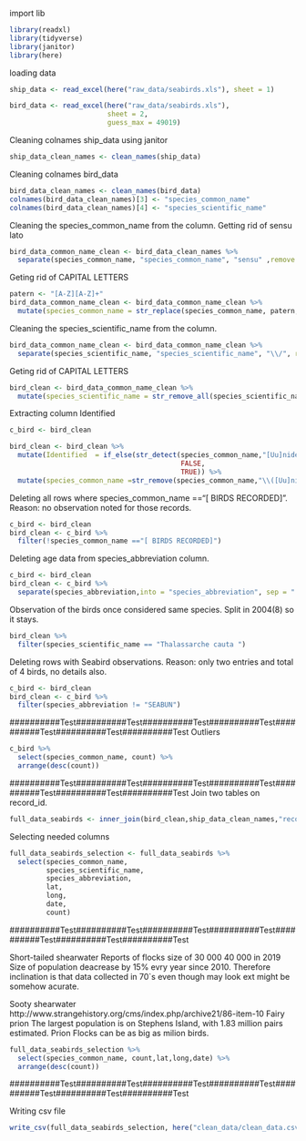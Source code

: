 
import lib
```r
library(readxl)
library(tidyverse)
library(janitor)
library(here)
```

loading data
```r
ship_data <- read_excel(here("raw_data/seabirds.xls"), sheet = 1)

```

```r
bird_data <- read_excel(here("raw_data/seabirds.xls"),
                        sheet = 2,
                        guess_max = 49019)

```


Cleaning colnames ship_data using janitor
```r
ship_data_clean_names <- clean_names(ship_data)
```
Cleaning colnames bird_data

```r
bird_data_clean_names <- clean_names(bird_data)
colnames(bird_data_clean_names)[3] <- "species_common_name"
colnames(bird_data_clean_names)[4] <- "species_scientific_name"

```


Cleaning the species_common_name from the column.
Getting rid of sensu lato

```r
bird_data_common_name_clean <- bird_data_clean_names %>% 
  separate(species_common_name, "species_common_name", "sensu" ,remove = TRUE)
```
Geting rid of CAPITAL LETTERS
```r
patern <- "[A-Z][A-Z]+"
bird_data_common_name_clean <- bird_data_common_name_clean %>% 
  mutate(species_common_name = str_replace(species_common_name, patern, ""))

```

Cleaning the species_scientific_name from the column.

```r
bird_data_common_name_clean <- bird_data_common_name_clean %>% 
  separate(species_scientific_name, "species_scientific_name", "\\/", remove = TRUE) 
```

Geting rid of CAPITAL LETTERS
```r

bird_clean <- bird_data_common_name_clean %>% 
  mutate(species_scientific_name = str_remove_all(species_scientific_name, patern))


```

Extracting column Identified
```r
c_bird <- bird_clean

bird_clean <- bird_clean %>% 
  mutate(Identified	 = if_else(str_detect(species_common_name,"[Uu]nidentified"),
                                          FALSE,
                                          TRUE)) %>% 
  mutate(species_common_name =str_remove(species_common_name,"\\([Uu]nidentified\\)"))
```

Deleting all rows where species_common_name =="[ BIRDS RECORDED]".
Reason: no observation noted for those records.  
```r
c_bird <- bird_clean
bird_clean <- c_bird %>% 
  filter(!species_common_name =="[ BIRDS RECORDED]")
```

Deleting age data from species_abbreviation column.
```r
c_bird <- bird_clean
bird_clean <- c_bird %>% 
  separate(species_abbreviation,into = "species_abbreviation", sep = " " )
```
Observation of the birds once considered same species. Split in 2004(8) so it stays.
```r
bird_clean %>% 
  filter(species_scientific_name == "Thalassarche cauta ")
```

Deleting rows with Seabird observations.
Reason: only two entries and total of 4 birds, no details also.
```r
c_bird <- bird_clean
bird_clean <- c_bird %>% 
  filter(species_abbreviation != "SEABUN")

```
##########Test##########Test##########Test##########Test##########Test##########Test##########Test
Outliers
```r
c_bird %>% 
  select(species_common_name, count) %>% 
  arrange(desc(count))
```




##########Test##########Test##########Test##########Test##########Test##########Test##########Test
Join two tables on record_id.
```r
full_data_seabirds <- inner_join(bird_clean,ship_data_clean_names,"record_id")

```

Selecting needed columns
```r
full_data_seabirds_selection <- full_data_seabirds %>% 
  select(species_common_name,
         species_scientific_name,
         species_abbreviation,
         lat,
         long,
         date,
         count)
```
##########Test##########Test##########Test##########Test##########Test##########Test##########Test

Short-tailed shearwater	
Reports of flocks size of 30 000 40 000 in 2019
Size of population deacrease by 15% evry year since 2010. 
Therefore inclination is that data collected in 70`s even though may look ext might be  somehow acurate.

Sooty shearwater
http://www.strangehistory.org/cms/index.php/archive21/86-item-10
Fairy prion	
The largest population is on Stephens Island, with 1.83 million pairs estimated. 
Prion 
Flocks can be as big as milion birds. 
```r
full_data_seabirds_selection %>% 
  select(species_common_name, count,lat,long,date) %>% 
  arrange(desc(count))
```



##########Test##########Test##########Test##########Test##########Test##########Test##########Test


Writing csv file
```r
write_csv(full_data_seabirds_selection, here("clean_data/clean_data.csv"))

```
 

